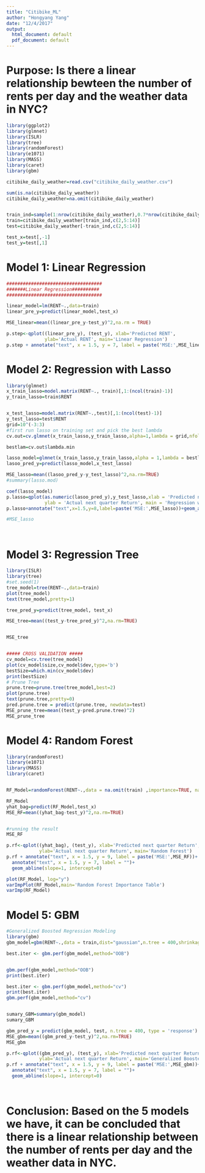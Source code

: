 ```yaml
---
title: "Citibike_ML"
author: "Hongyang Yang"
date: "12/4/2017"
output:
  html_document: default
  pdf_document: default
---
```


# Purpose: Is there a linear relationship bewteen the number of rents per day and the weather data in NYC?
```r
library(ggplot2)
library(glmnet)
library(ISLR)
library(tree)
library(randomForest)
library(e1071)
library(MASS)
library(caret)
library(gbm)

citibike_daily_weather=read.csv("citibike_daily_weather.csv")

sum(is.na(citibike_daily_weather))
citibike_daily_weather=na.omit(citibike_daily_weather)


train_ind=sample(1:nrow(citibike_daily_weather),0.7*nrow(citibike_daily_weather))
train=citibike_daily_weather[train_ind,c(2,5:14)]
test=citibike_daily_weather[-train_ind,c(2,5:14)]

test_x=test[,-1]
test_y=test[,1]

```

# Model 1: Linear Regression
```r
###################################
#######Linear Regression##########
###################################

linear_model=lm(RENT~.,data=train)
linear_pre_y=predict(linear_model,test_x)

MSE_linear=mean((linear_pre_y-test_y)^2,na.rm = TRUE)

p.step<-qplot((linear_pre_y), (test_y), xlab='Predicted RENT', 
              ylab='Actual RENT', main='Linear Regression')
p.step + annotate("text", x = 1.5, y = 7, label = paste('MSE:',MSE_linear))+geom_abline(slope=1, intercept=0)

```

# Model 2: Regression with Lasso

```r

library(glmnet)
x_train_lasso=model.matrix(RENT~., train)[,1:(ncol(train)-1)]
y_train_lasso=train$RENT


x_test_lasso=model.matrix(RENT~.,test)[,1:(ncol(test)-1)]
y_test_lasso=test$RENT
grid=10^(-3:3)
#first run lasso on training set and pick the best lambda
cv.out=cv.glmnet(x_train_lasso,y_train_lasso,alpha=1,lambda = grid,nfolds = 5)

bestlam=cv.out$lambda.min

lasso_model=glmnet(x_train_lasso,y_train_lasso,alpha = 1,lambda = bestlam)
lasoo_pred_y=predict(lasso_model,x_test_lasso)

MSE_lasso=mean((lasoo_pred_y-y_test_lasso)^2,na.rm=TRUE)
#summary(lasso.mod)

coef(lasso_model)
p.lasso=qplot(as.numeric(lasoo_pred_y),y_test_lasso,xlab = 'Predicted next quarter Return',
              ylab = 'Actual next quarter Return', main = 'Regression with Lasso' )
p.lasso+annotate("text",x=1.5,y=8,label=paste('MSE:',MSE_lasso))+geom_abline(slope=1,intercept = 0)

#MSE_lasso




```

# Model 3: Regression Tree

```r
library(ISLR)
library(tree)
#set.seed(1)
tree_model=tree(RENT~.,data=train)
plot(tree_model)
text(tree_model,pretty=1)

tree_pred_y=predict(tree_model, test_x)

MSE_tree=mean((test_y-tree_pred_y)^2,na.rm=TRUE)


MSE_tree


##### CROSS VALIDATION #####
cv_model=cv.tree(tree_model)  
plot(cv_model$size,cv_model$dev,type='b')
bestSize=which.min(cv_model$dev)
print(bestSize)
# Prune Tree
prune.tree=prune.tree(tree_model,best=2)  
plot(prune.tree)
text(prune.tree,pretty=0)
pred.prune.tree = predict(prune.tree, newdata=test)
MSE_prune_tree=mean((test_y-pred.prune.tree)^2) 
MSE_prune_tree


```

# Model 4: Random Forest


```r

library(randomForest)
library(e1071)
library(MASS)
library(caret)


RF_Model=randomForest(RENT~.,data = na.omit(train) ,importance=TRUE, na.rm = TRUE)

RF_Model
yhat_bag=predict(RF_Model,test_x)
MSE_RF=mean((yhat_bag-test_y)^2,na.rm=TRUE)


#running the result
MSE_RF

p.rf<-qplot((yhat_bag), (test_y), xlab='Predicted next quarter Return', 
            ylab='Actual next quarter Return', main='Random Forest')
p.rf + annotate("text", x = 1.5, y = 9, label = paste('MSE:',MSE_RF))+
  annotate("text", x = 1.5, y = 7, label = "")+
  geom_abline(slope=1, intercept=0)

plot(RF_Model, log="y")
varImpPlot(RF_Model,main='Random Forest Importance Table')
varImp(RF_Model)


```

# Model 5: GBM

```r


#Generalized Boosted Regression Modeling
library(gbm)
gbm_model=gbm(RENT~.,data = train,dist="gaussian",n.tree = 400,shrinkage=0.1, cv.folds = 5)

best.iter <- gbm.perf(gbm_model,method="OOB")


gbm.perf(gbm_model,method="OOB")
print(best.iter)

best.iter <- gbm.perf(gbm_model,method="cv")
print(best.iter)
gbm.perf(gbm_model,method="cv")


sumary_GBM=summary(gbm_model)
sumary_GBM

gbm_pred_y = predict(gbm_model, test, n.tree = 400, type = 'response')
MSE_gbm=mean((gbm_pred_y-test_y)^2,na.rm=TRUE)
MSE_gbm

p.rf<-qplot((gbm_pred_y), (test_y), xlab='Predicted next quarter Return', 
            ylab='Actual next quarter Return', main='Generalized Boosted Regression')
p.rf + annotate("text", x = 1.5, y = 9, label = paste('MSE:',MSE_gbm))+
  annotate("text", x = 1.5, y = 7, label = "")+
  geom_abline(slope=1, intercept=0)




```


# Conclusion: Based on the 5 models we have, it can be concluded that there is a linear relationship between the number of rents per day and the weather data in NYC.